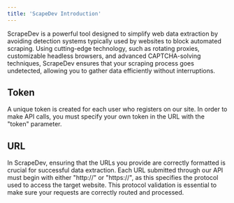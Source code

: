 ---
title: 'ScapeDev Introduction'
---

ScrapeDev is a powerful tool designed to simplify web data extraction by avoiding detection systems typically used by websites to block automated scraping. Using cutting-edge technology, such as rotating proxies, customizable headless browsers, and advanced CAPTCHA-solving techniques, ScrapeDev ensures that your scraping process goes undetected, allowing you to gather data efficiently without interruptions.


## Token

A unique token is created for each user who registers on our site. In order to make API calls, you must specify your own token in the URL with the "token" parameter.

## URL

In ScrapeDev, ensuring that the URLs you provide are correctly formatted is crucial for successful data extraction. Each URL submitted through our API must begin with either "http://" or "https://", as this specifies the protocol used to access the target website. This protocol validation is essential to make sure your requests are correctly routed and processed.

